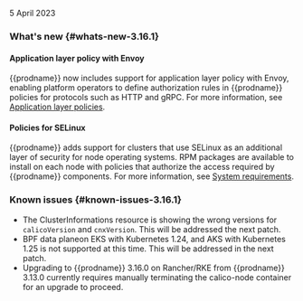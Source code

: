 5 April 2023

### What's new {#whats-new-3.16.1}

#### Application layer policy with Envoy

{{prodname}} now includes support for application layer policy with Envoy, enabling platform operators to define authorization rules in {{prodname}} policies for protocols such as HTTP and gRPC. For more information, see [Application layer policies](../network-policy/application-layer-policies/).

#### Policies for SELinux

{{prodname}} adds support for clusters that use SELinux as an additional layer of security for node operating systems. RPM packages are available to install on each node with policies that authorize the access required by {{prodname}} components. For more information, see [System requirements](../getting-started/install-on-clusters/requirements).

### Known issues {#known-issues-3.16.1}

- The ClusterInformations resource is showing the wrong versions for `calicoVersion` and `cnxVersion`. This will be addressed the next patch.
- BPF data planeon EKS with Kubernetes 1.24, and AKS with Kubernetes 1.25 is not supported at this time. This will be addressed in the next patch.
- Upgrading to {{prodname}} 3.16.0 on Rancher/RKE from {{prodname}} 3.13.0 currently requires manually terminating the calico-node container for an upgrade to proceed.